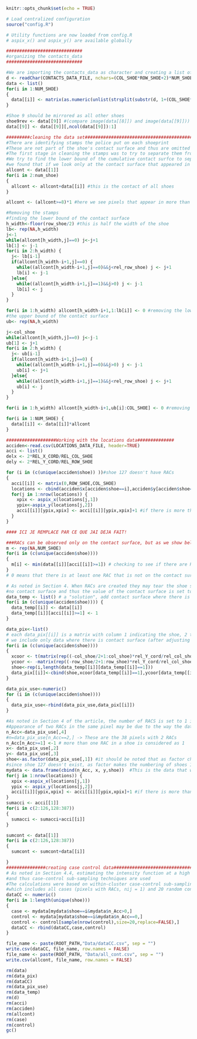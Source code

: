 ```r
knitr::opts_chunk$set(echo = TRUE)
```

```r
# Load centralized configuration
source("config.R")
```

```r
# Utility functions are now loaded from config.R
# aspix_x() and aspix_y() are available globally
```

```r
#############################
#organizing the contacts_data
#############################

#We are importing the contacts_data as character and creating a list of contact shoe matrices
d <- readChar(CONTACTS_DATA_FILE, nchars=(COL_SHOE*ROW_SHOE+2)*NUM_SHOE)
data <- list()
for(i in 1:NUM_SHOE)
{
  data[[i]] <- matrix(as.numeric(unlist(strsplit(substr(d, 1+(COL_SHOE*ROW_SHOE+2)*(i-1), (COL_SHOE*ROW_SHOE+2)*i-2), split="")) ),ROW_SHOE,COL_SHOE,byrow=1)
}

#Shoe 9 should be mirrored as all other shoes
shoe9rev <- data[[9]] #(compare image(data[[8]]) and image(data[[9]]))
data[[9]] <- data[[9]][,ncol(data[[9]]):1]

#########cleaning the data set###########################################
#There are identifying stamps the police put on each shoeprint
#These are not part of the shoe's contact surface and thus are omitted
#The first stage in cleaning the stamps was to try to separate them from the actual contact surface
#We try to find the lower bound of the cumulative contact surfce to separate the stamps from the actual contact surface
#we found that if we look only at the contact surface that appeared in more than 8 shoes it provided a relatively good separation
allcont <- data[[1]]
for(i in 2:num_shoe)
{
  allcont <- allcont+data[[i]] #this is the contact of all shoes
}

allcont <- (allcont>=8)*1 #here we see pixels that appear in more than 8 shoes

#Removing the stamps
#finding the lower bound of the contact surface
h_width<-floor(row_shoe/2) #this is half the width of the shoe
lb<- rep(NA,h_width)
j<-1
while(allcont[h_width,j]==0) j<-j+1
lb[1] <- j-1
for(i in 2:h_width) {
  j<- lb[i-1]
  if(allcont[h_width-i+1,j]==0) {
    while((allcont[h_width-i+1,j]==0)&&j<rel_row_shoe) j <- j+1
    lb[i] <- j-1
  }else{
    while((allcont[h_width-i+1,j]==1)&&j>0) j <- j-1
    lb[i] <- j
  }
}

for(i in 1:h_width) allcont[h_width-i+1,1:lb[i]] <- 0 #removing the lower stamp
#the upper bound of the contact surface
ub<- rep(NA,h_width)

j<-col_shoe
while(allcont[h_width,j]==0) j<-j-1
ub[1] <- j+1
for(i in 2:h_width) {
  j<- ub[i-1]
  if(allcont[h_width-i+1,j]==0) {
    while((allcont[h_width-i+1,j]==0)&&j>0) j <- j-1
    ub[i] <- j+1
  }else{
    while((allcont[h_width-i+1,j]==1)&&j<rel_row_shoe) j <- j+1
    ub[i] <- j
  }
}

for(i in 1:h_width) allcont[h_width-i+1,ub[i]:COL_SHOE] <- 0 #removing the upper stamp

for(i in 1:NUM_SHOE) {
  data[[i]] <- data[[i]]*allcont
}

```

```r

###################Working with the locations data##############
acciden<-read.csv(LOCATIONS_DATA_FILE, header=TRUE)
acci <- list()
delx <- 2*REL_X_CORD/REL_COL_SHOE
dely <- 2*REL_Y_CORD/REL_ROW_SHOE

for (i in (c(unique(acciden$shoe)) ))#shoe 127 doesn't have RACs
{
  acci[[i]] <- matrix(0,ROW_SHOE,COL_SHOE)
  locations <- cbind(acciden$x[acciden$shoe==i],acciden$y[acciden$shoe==i]) # the coordinates of the RAC
  for(j in 1:nrow(locations)) {
    xpix <- aspix_x(locations[j,1])
    ypix<-aspix_y(locations[j,2])
    acci[[i]][ypix,xpix] <- acci[[i]][ypix,xpix]+1 #if there is more than one RAC (accidental) in a pixel we will count it as well
  }
}

#### ICI JE REMPLACE PAR CE QUE JAI DEJA FAIT!


```

```r

###RACs can be observed only on the contact surface, but as we show below, the data has RACs where there is no contact surface
m <- rep(NA,NUM_SHOE)
for(i in (c(unique(acciden$shoe))))
{
  m[i] <- min(data[[i]][acci[[i]]>=1]) # checking to see if there are RACs where there is no contact surface
}
# 0 means that there is at least one RAC that is not on the contact surface

# As noted in Section 4. When RACs are created they may tear the shoe sole such that the location of the RAC appears to be on an area with
#no contact surface and thus the value of the contact surface is set to 1 in all cases where there are RACs
data_temp <- list() # a "solution", add contact surface where there is a RAC.
for(i in (c(unique(acciden$shoe)))) {
  data_temp[[i]] <- data[[i]]
  data_temp[[i]][acci[[i]]>=1] <- 1
}

data_pix<-list()
# each data_pix[[i]] is a matrix with column 1 indicating the shoe, 2 the x, 3 the y, 4 the amount of RACs in that pixel
# we include only data where there is contact surface (after adjusting for the case that if there is a RAC there will be contact surface)
for(i in (c(unique(acciden$shoe))))
{
  xcoor <- t(matrix(rep((-col_shoe/2+1:col_shoe)*rel_Y_cord/rel_col_shoe,row_shoe),col_shoe,row_shoe))
  ycoor <- -matrix(rep((-row_shoe/2+1:row_shoe)*rel_Y_cord/rel_col_shoe,col_shoe),row_shoe,col_shoe)
  shoe<-rep(i,length(data_temp[[i]][data_temp[[i]]==1]))
  data_pix[[i]]<-cbind(shoe,xcoor[data_temp[[i]]==1],ycoor[data_temp[[i]]==1],acci[[i]][data_temp[[i]]==1])# the data is only  where there is contact surface
}

data_pix_use<-numeric()
for (i in (c(unique(acciden$shoe))))
{
  data_pix_use<-rbind(data_pix_use,data_pix[[i]])
}

```

```r
#As noted in Section 4 of the article, the number of RACS is set to 1 in 38 cases where there are 2 RACs.
#Appearance of two RACs in the same pixel may be due to the way the data were pre-processed and the location was defined.
n_Acc<-data_pix_use[,4]
#n=data_pix_use[n_Acc==2,] -> These are the 38 pixels with 2 RACs
n_Acc[n_Acc>=1] <-1 # more than one RAC in a shoe is considered as 1
x<- data_pix_use[,2]
y<- data_pix_use[,3]
shoe<-as.factor(data_pix_use[,1]) #it should be noted that as factor changes the numbering
#since shoe 127 doesn't exist, as factor makes the numbering of shoes 128 to 387 to decrease by 1. (shoe 128 is now 127 etc.)
mydata <- data.frame(cbind(n_Acc, x, y,shoe))  #This is the data that will be used
for(j in 1:nrow(locations)) {
  xpix <-aspix_x(locations[j,1])
  ypix <- aspix_y(locations[j,2])
  acci[[i]][ypix,xpix] <- acci[[i]][ypix,xpix]+1 #if there is more than one RAC in a pixel we will count it as well
}
sumacci <- acci[[1]]
for(i in c(2:126,128:387))
{
  sumacci <- sumacci+acci[[i]]
}

sumcont <- data[[1]]
for(i in c(2:126,128:387))
{
  sumcont <- sumcont+data[[i]]

}
###############creating case control data##########################################################################
# As noted in Section 4.4, estimating the intensity function at a high resolution is computationally challenging
#and thus case-control sub-sampling techniques are used
#The calculations were based on within-cluster case-control sub-sampling,
#which includes all cases (pixels with RACs, nij = 1) and 20 random controls (pixels without RACs, nij = 0) from each shoe
dataCC <- numeric()
for(i in 1:length(unique(shoe)))
{
  case <- mydata[mydata$shoe==i&mydata$n_Acc>0,]
  control <- mydata[mydata$shoe==i&mydata$n_Acc==0,]
  control <- control[sample(nrow(control),size=20,replace=FALSE),]
  dataCC <- rbind(dataCC,case,control)
}
```



```r
file_name <- paste(ROOT_PATH,"Data/dataCC.csv", sep = "")
write.csv(dataCC, file_name, row.names = FALSE)
file_name <- paste(ROOT_PATH, "Data/all_cont.csv", sep = "")
write.csv(allcont, file_name, row.names = FALSE)

```


```r
rm(data)
rm(data_pix)
rm(dataCC)
rm(data_pix_use)
rm(data_temp)
rm(d)
rm(acci)
rm(acciden)
rm(allcont)
rm(case)
rm(control)
gc()
```